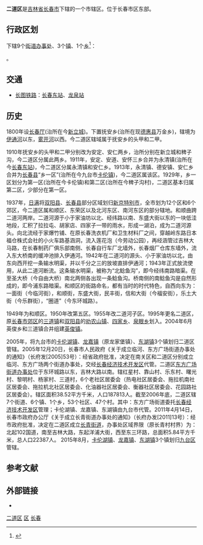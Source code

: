 {{Infobox China County
| county = 二道区
| usedname = 
| nameorigin = 
| Photo = 
| Photoname = 
| map = ChinaChangchunErdao.png
| map_caption = 二道区在长春市的位置
| Pinyin =  èrdào Qū
| Belong = [[吉林省|吉林省]][[长春市|长春市]]
| Types = [[市辖区|市辖区]]
| admincode =  
| founded = 
| seat = 
| officerTitle = 
| officer = 
| officerTitle2 = 
| officer2 = 
| division = 13
| town = 3
| township = 1
| subdistrict = 9
| dialect = 
| post code = 130031
| phone code = 0431
| coordinate = 
| area = 465平方千米
| area land = 
| area water = 
| census yr = 
| pop = 38万人
| density =  
| GDP = 
| GDP_as_of = 
| GDPPC = 
| carlicense = 吉A
| web = www.ccerdao.gov.cn
| web_title = 二道区政府网
}}
'''二道区'''是[[吉林省|吉林省]][[长春市|长春市]]下辖的一个市辖区。位于长春市区东部。

== 行政区划 ==
{{PAGENAMEBASE}}下辖9个[[街道办事处|街道办事处]]、3个[[行政建制镇|镇]]、1个[[乡_(中华人民共和国)|乡]]<ref>{{PRC admin/ref sgc|22/01/05}}</ref>：

{{PRC admin/children|22/01/05}}。

== 交通 ==
* {{rint|cn|rail}}[[长图铁路|长图铁路]]：[[长春东站|长春东站]]、[[龙泉站|龙泉站]]
==历史==
1800年设[[长春厅|长春厅]](治所在今[[新立城镇|新立城]])。下置抚安乡(治所在现[[德惠县|德惠县]]万金乡)，辖境为[[伊通河|伊通河]]以东，[[雾开河|雾开河]]以西。今二道区辖域属于抚安乡的头甲和二甲。

1910年抚安乡的头甲和二甲分别改为安定、安仁两乡，治所分别在新立城和稗子沟，今二道区分属此两乡。1911年，安定、安道、安怀三乡合并为永清镇(治所在今[[长春东站|长春东站]])，今二道区分属永清镇和安仁乡。1913年，永清镇、德安镇、安仁乡合并为[[长春县|长春县]]“乡一区”(治所在今九台市[[卡伦镇|卡伦镇]])，今二道区属该区。1929年，乡一区划分为第一区(治所在今卡伦镇)和第二区(治所在今稗子沟村)，二道区基本归属第二区，少部分在第一区。

1937年，[[日满|日满]]将[[双阳县|双阳县]]、[[长春县|长春县]]部分区域划归[[新京特别市|新京特别市]]，全市划为12个区和6个郊区，今二道区属和顺区、东荣区以及北河东区、南河东区的部分辖地。和顺曲跨二道河两岸。二道河源于小于家油坊以北、经纬路以南、东盛大街以东的一块低洼地段，汇积了拉拉屯、胡家店、四家子一带的雨水，形成一湖泊，成为二道河源头。向北流经于家爆竹铺、在原长春洗衣机厂和卫生材料厂之间，穿越岭东路日本福仓株式会社的小火车路基涵洞，流入莲花泡（今劳动公园），再经涵管过吉林大马路，在长春制药厂俱乐部南侧、长春自行车厂北墙外，长春烟厂仓库东墙外，流入东大桥南的缓冲池排入伊通河。1942年在二道河的源头、小于家油坊以北，由东向西开挖一条输水明渠，并以千分之三的放坡直排伊通河；1943年正式放流使用，从此二道河断流。这条输水明渠，被称为“北鲶鱼沟”，即今经纬南路暗渠。在至圣大桥（今自由大桥）南北两侧各出现一条鲶鱼沟。桥南侧的南鲶鱼沟是自然形成的，即今浦东路暗渠。和顺区的街路命名，都有当时的时代特色，自西向东为：一面街（今临河街），和顺街，东盛大街，民丰街，信和大街（今福安街），乐土大街（今乐群街），“圈道”（今东环城路）。
 
1949年为和顺区。1950年改第五区。1955年改二道河子区。1995年更名二道区，原[[长春市郊区|长春市郊区]]的[[三道镇|三道镇]]和[[双阳县|双阳县]]的[[劝农山镇|劝农山镇]]、[[四家乡|四家乡]]、[[泉眼乡|泉眼乡]]划入。2004年6月英俊乡和三道镇合并组建[[英俊镇|英俊镇]]。

2005年，将九台市的[[卡伦湖镇|卡伦湖镇]]、[[龙嘉镇|龙嘉镇]]（原龙家堡镇）、[[东湖镇|东湖镇]]3个镇划归二道区管辖。2005年12月20日，长春市人民政府《关于成立临河、东方广场街道办事处的通知》（长府发[2005]53号）：经省政府批准，决定在南关区和二道区分别成立临河、东方广场两个街道办事处，交经[[长春经济技术开发区|长春经济技术开发区]]代管。二道区[[东方广场街道办事处|东方广场街道办事处]]位于东环城路以东，吉林大路以南。辖红星村、靠山村、乐东村、曙光村、黎明村、杨家村、三道村，6个老社区居委会（热电社区居委会、拖拉机南社区居委会、拖拉机北社区居委会、化油器社区居委会、衡器社区居委会、花园路社区居委会）。辖区面积38.52平方千米，人口187813人。截至2006年底，二道区辖7个街道、6个镇、1个乡，53个社区、47个村。其中：东方广场街道委托[[长春经济技术开发区|长春经济技术开发区]]管理；卡伦湖镇、龙嘉镇、东湖镇由九台市代管。2011年4月14日，长春市政府办公厅《关于成立长青街道办事处的通知》（长府办发[2011]13号）：经市政府批准，决定在二道区成立[[长青街道_(长春市)|长青街道]]，办事处区域界限（原长青村村界）为：北起102国道，南至吉林大路，东起洋浦大街，西至东三环路，总面积5.84平方千米，总人口22387人。 2015年8月，[[卡伦湖镇|卡伦湖镇]]、[[龙嘉镇|龙嘉镇]]、[[东湖镇|东湖镇]]3个镇划归[[九台区|九台区]]管辖。

== 参考文献 ==
{{Wikisource|国务院关于同意吉林省调整长春市行政区划的批复}}
{{reflist}}

== 外部链接 ==
* {{Official website|http://www.ccerdao.gov.cn/|name=长春市二道区人民政府}}

{{二道区行政区划}}
{{长春市行政区划}}
{{吉林行政区划}}

[[Category:二道区|]]
[[Category:长春区县市|区]]
[[Category:吉林市辖区|长春]]